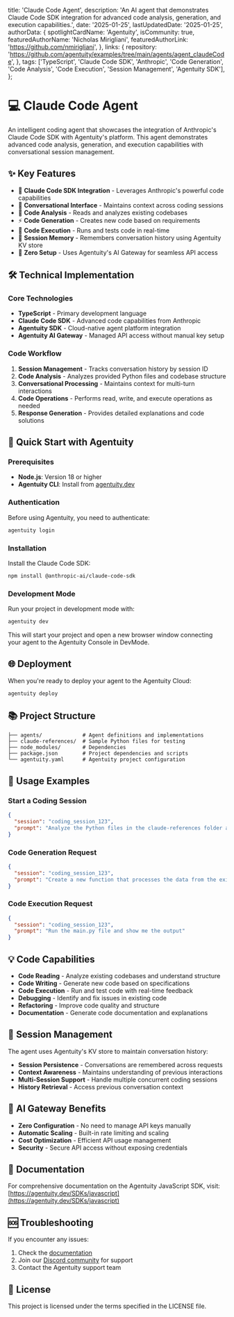   title: 'Claude Code Agent',
  description: 'An AI agent that demonstrates Claude Code SDK integration for advanced code analysis, generation, and execution capabilities.',
  date: '2025-01-25',
  lastUpdatedDate: '2025-01-25',
  authorData: {
    spotlightCardName: 'Agentuity',
    isCommunity: true,
    featuredAuthorName: 'Nicholas Mirigliani',
    featuredAuthorLink: 'https://github.com/nmirigliani',
  },
  links: {
    repository: 'https://github.com/agentuity/examples/tree/main/agents/agent_claudeCode',
  },
  tags: ['TypeScript', 'Claude Code SDK', 'Anthropic', 'Code Generation', 'Code Analysis', 'Code Execution', 'Session Management', 'Agentuity SDK'],
};

# 💻 Claude Code Agent

An intelligent coding agent that showcases the integration of Anthropic's Claude Code SDK with Agentuity's platform. This agent demonstrates advanced code analysis, generation, and execution capabilities with conversational session management.

## ✨ Key Features

- 🤖 **Claude Code SDK Integration** - Leverages Anthropic's powerful code capabilities
- 💬 **Conversational Interface** - Maintains context across coding sessions
- 📝 **Code Analysis** - Reads and analyzes existing codebases
- ⚡ **Code Generation** - Creates new code based on requirements
- 🔧 **Code Execution** - Runs and tests code in real-time
- 💾 **Session Memory** - Remembers conversation history using Agentuity KV store
- 🚀 **Zero Setup** - Uses Agentuity's AI Gateway for seamless API access

## 🛠️ Technical Implementation

### Core Technologies

- **TypeScript** - Primary development language
- **Claude Code SDK** - Advanced code capabilities from Anthropic
- **Agentuity SDK** - Cloud-native agent platform integration
- **Agentuity AI Gateway** - Managed API access without manual key setup

### Code Workflow

1. **Session Management** - Tracks conversation history by session ID
2. **Code Analysis** - Analyzes provided Python files and codebase structure
3. **Conversational Processing** - Maintains context for multi-turn interactions
4. **Code Operations** - Performs read, write, and execute operations as needed
5. **Response Generation** - Provides detailed explanations and code solutions

## 🚀 Quick Start with Agentuity

### Prerequisites

- **Node.js**: Version 18 or higher
- **Agentuity CLI**: Install from [agentuity.dev](https://agentuity.dev)

### Authentication

Before using Agentuity, you need to authenticate:

```bash
agentuity login
```

### Installation

Install the Claude Code SDK:

```bash
npm install @anthropic-ai/claude-code-sdk
```

### Development Mode

Run your project in development mode with:

```bash
agentuity dev
```

This will start your project and open a new browser window connecting your agent to the Agentuity Console in DevMode.

## 🌐 Deployment

When you're ready to deploy your agent to the Agentuity Cloud:

```bash
agentuity deploy
```

## 📚 Project Structure

```
├── agents/             # Agent definitions and implementations
├── claude-references/  # Sample Python files for testing
├── node_modules/       # Dependencies
├── package.json        # Project dependencies and scripts
└── agentuity.yaml      # Agentuity project configuration
```

## 🔧 Usage Examples

### Start a Coding Session

```json
{
  "session": "coding_session_123",
  "prompt": "Analyze the Python files in the claude-references folder and explain their structure"
}
```

### Code Generation Request

```json
{
  "session": "coding_session_123",
  "prompt": "Create a new function that processes the data from the existing modules"
}
```

### Code Execution Request

```json
{
  "session": "coding_session_123",
  "prompt": "Run the main.py file and show me the output"
}
```

## 💡 Code Capabilities

- **Code Reading** - Analyze existing codebases and understand structure
- **Code Writing** - Generate new code based on specifications
- **Code Execution** - Run and test code with real-time feedback
- **Debugging** - Identify and fix issues in existing code
- **Refactoring** - Improve code quality and structure
- **Documentation** - Generate code documentation and explanations

## 🔄 Session Management

The agent uses Agentuity's KV store to maintain conversation history:

- **Session Persistence** - Conversations are remembered across requests
- **Context Awareness** - Maintains understanding of previous interactions
- **Multi-Session Support** - Handle multiple concurrent coding sessions
- **History Retrieval** - Access previous conversation context

## 🌟 AI Gateway Benefits

- **Zero Configuration** - No need to manage API keys manually
- **Automatic Scaling** - Built-in rate limiting and scaling
- **Cost Optimization** - Efficient API usage management
- **Security** - Secure API access without exposing credentials

## 📖 Documentation

For comprehensive documentation on the Agentuity JavaScript SDK, visit:
[https://agentuity.dev/SDKs/javascript](https://agentuity.dev/SDKs/javascript)

## 🆘 Troubleshooting

If you encounter any issues:

1. Check the [documentation](https://agentuity.dev/SDKs/javascript)
2. Join our [Discord community](https://discord.gg/agentuity) for support
3. Contact the Agentuity support team

## 📝 License

This project is licensed under the terms specified in the LICENSE file.
